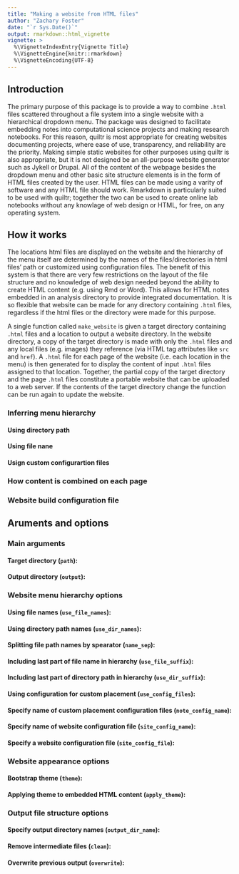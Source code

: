 ```yaml
---
title: "Making a website from HTML files"
author: "Zachary Foster"
date: "`r Sys.Date()`"
output: rmarkdown::html_vignette
vignette: >
  %\VignetteIndexEntry{Vignette Title}
  %\VignetteEngine{knitr::rmarkdown}
  %\VignetteEncoding{UTF-8}
---
```


## Introduction

The primary purpose of this package is to provide a way to combine `.html` files scattered throughout a file system into a single website with a hierarchical dropdown menu.
The package was designed to facilitate embedding notes into computational science projects and making research notebooks.
For this reason, quiltr is most appropriate for creating websites documenting projects, where ease of use, transparency, and reliability are the priority.
Making simple static websites for other purposes using quiltr is also appropriate, but it is not designed be an all-purpose website generator such as Jykell or Drupal.
All of the content of the webpage besides the dropdown menu and other basic site structure elements is in the form of HTML files created by the user.
HTML files can be made using a varity of software and any HTML file should work.
Rmarkdown is particularly suited to be used with quiltr; together the two can be used to create online lab notebooks without any knowlage of web design or HTML, for free, on any operating system.


## How it works

The locations html files are displayed on the website and the hierarchy of the menu itself are determined by the names of the files/directories in html files' path or customized using configuration files.
The benefit of this system is that there are very few restrictions on the layout of the file structure and no knowledge of web design needed beyond the ability to create HTML content (e.g. using Rmd or Word).
This allows for HTML notes embedded in an analysis directory to provide integrated documentation.
It is so flexible that website can be made for any directory containing `.html` files, regardless if the html files or the directory were made for this purpose.

A single function called `make_website` is given a target directory containing `.html` files and a location to output a website directory. 
In the website directory, a copy of the target directory is made with only the `.html` files and any local files (e.g. images) they reference (via HTML tag attributes like `src` and `href`). 
A `.html` file for each page of the website (i.e. each location in the menu) is then generated for  to display the content of input `.html` files assigned to that location.
Together, the partial copy of the target directory and the page `.html` files constitute a portable website that can be uploaded to a web server.
If the contents of the target directory change the function can be run again to update the website.



### Inferring menu hierarchy 

#### Using directory path

#### Using file nane

#### Usign custom configurartion files

### How content is combined on each page


### Website build configuration file



## Aruments and options

### Main arguments

#### Target directory (`path`):

#### Output directory (`output`):


### Website menu hierarchy options

#### Using file names (`use_file_names`):

#### Using directory path names (`use_dir_names`):

#### Splitting file path names by spearator (`name_sep`):

#### Including last part of file name in hierarchy (`use_file_suffix`):

#### Including last part of directory path in hierarchy (`use_dir_suffix`):

#### Using configuration for custom placement (`use_config_files`):

#### Specify name of custom placement configuration files (`note_config_name`):

#### Specify name of website configuration file (`site_config_name`):

#### Specify a website configuration file (`site_config_file`):


### Website appearance options

#### Bootstrap theme (`theme`):

#### Applying theme to embedded HTML content (`apply_theme`):



### Output file structure options

#### Specify output directory names (`output_dir_name`):

#### Remove intermediate files (`clean`):

#### Overwrite previous output (`overwrite`):


